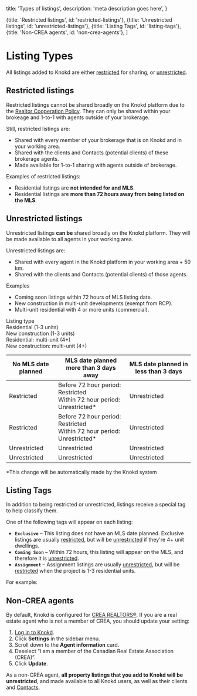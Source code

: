 
  title: 'Types of listings',
  description:
    'meta description goes here',
}

  {title: 'Restricted listings', id: 'restricted-listings'},
  {title: 'Unrestricted listings', id: 'unrestricted-listings'},
  {title: 'Listing Tags', id: 'listing-tags'},
  {title: 'Non-CREA agents', id: 'non-crea-agents'},
]

<HeroPattern />

# Listing Types

All listings added to Knokd are either [restricted](#restricted-listings) for sharing, or [unrestricted](#unrestricted-listings).  

## Restricted listings

Restricted listings cannot be shared broadly on the Knokd platform due to the [Realtor Cooperation Policy](/realtor-cooperation-policy/what-is-the-rcp). They can only be shared within your brokeage and 1-to-1 with agents outside of your brokerage.

Still, restricted listings are:
  * Shared with every member of your brokerage that is on Knokd and in your working area.
  * Shared with the clients and Contacts (potential clients) of these brokerage agents.
  * Made available for 1-to-1 sharing with agents outside of brokerage.

Examples of restricted listings:
  * Residential listings are **not intended for and MLS**.
  * Residential listings are **more than 72 hours away from being listed on the MLS**.

## Unrestricted listings

Unrestricted listings **can be** shared broadly on the Knokd platform. They will be made available to all agents in your working area.

Unrestricted listings are:
  * Shared with every agent in the Knokd platform in your working area + 50 km.
  * Shared with the clients and Contacts (potential clients) of those agents.

Examples
  * Coming soon listings within 72 hours of MLS listing date.
  * New construction in multi-unit developments (exempt from RCP). 
  * Multi-unit residential with 4 or more units (commercial).


<Screenshot 
  src="/images/screenshots/listing-category.png"
  alt="Listings cateagories when you create a listing on Knokd."
/>

<div className="frozen-column-container"> 
  <div className="col-left bg-indigo-300">
    <div className="col-left-item text-[var(--tw-prose-headings)] font-bold pseudo-underline">Listing type</div>
    <div className="col-left-item text-[var(--tw-prose-headings)]">Residential (1-3 units)</div>
    <div className="col-left-item text-[var(--tw-prose-headings)]">New construction (1-3 units)</div>
    <div className="col-left-item text-[var(--tw-prose-headings)]">Residential: multi-unit (4+)</div>
    <div className="col-left-item text-[var(--tw-prose-headings)]">New construction: multi-unit (4+)</div>
  </div>
  <div className="col-right">
    <table>
      <thead>
        <tr>
          <th className="table-col-1 bg-indigo-300"><strong>No MLS date planned</strong></th>
          <th className="table-col-2 bg-indigo-300"><strong>MLS date planned more than 3 days away</strong></th>
          <th className="table-col-3 bg-indigo-300"><strong>MLS date planned in less than 3 days</strong></th>
        </tr>
      </thead>
      <tbody>
        <tr>
          <td className="table-col-1 text-yellow-700">Restricted</td>
          <td className="table-col-2">Before 72 hour period: <span className="text-yellow-700">Restricted</span> <br/> Within 72 hour period: <span className="text-green-700">Unrestricted*</span></td>
          <td className="table-col-3 text-green-700">Unrestricted</td>
        </tr>
        <tr>
          <td className="table-col-1 text-yellow-700">Restricted</td>
          <td className="table-col-2">Before 72 hour period: <span className="text-yellow-700">Restricted</span> <br/> Within 72 hour period: <span className="text-green-700">Unrestricted*</span></td>
          <td className="table-col-3 text-green-700">Unrestricted</td>
        </tr>
        <tr>
          <td className="table-col-1 text-green-700">Unrestricted</td>
          <td className="table-col-2 text-green-700">Unrestricted</td>
          <td className="table-col-3 text-green-700">Unrestricted</td>
        </tr>
        <tr>
          <td className="table-col-1 text-green-700">Unrestricted</td>
          <td className="table-col-2 text-green-700">Unrestricted</td>
          <td className="table-col-3 text-green-700">Unrestricted</td>
        </tr>
      </tbody>
    </table>
  </div>
</div>

*This change will be automatically made by the Knokd system

## Listing Tags

In addition to being restricted or unrestricted, listings receive a special tag to help classify them.

One of the following tags will appear on each listing:
* **`Exclusive`** – This listing does not have an MLS date planned. Exclusive listings are usually [restricted](#restricted-listings), but will be [unrestricted](#unrestricted-listings) if they're 4+ unit dwellings.
* **`Coming Soon`** – Within 72 hours, this listing will appear on the MLS, and therefore it is [unrestricted](#unrestricted-listings).
* **`Assignment`** – Assignment listings are usually [unrestricted](#unrestricted-listings), but will be [restricted](#restricted-listings) when the project is 1-3 residential units.

For example:

<Screenshot
  mobile={true}
  src="/images/screenshots/listing-flags.jpg"
  alt="A property listing with a tag reading Exclusive"
/>

## Non-CREA agents

By default, Knokd is configured for [CREA REALTORS®](https://www.crea.ca/). If you are a real estate agent who is not a member of CREA, you should update your setting:

1. <a href="https://app.knokd.ca/login" target="_blank">Log in to Knokd</a>.
2. Click **Settings** in the sidebar menu.
2. Scroll down to the **Agent information** card.
3. Deselect “I am a member of the Canadian Real Estate Association (CREA)”.
4. Click **Update**.

As a non-CREA agent, **all property listings that you add to Knokd will be unrestricted**, and made available to all Knokd users, as well as their clients and [Contacts](/contacts/add-contacts).

